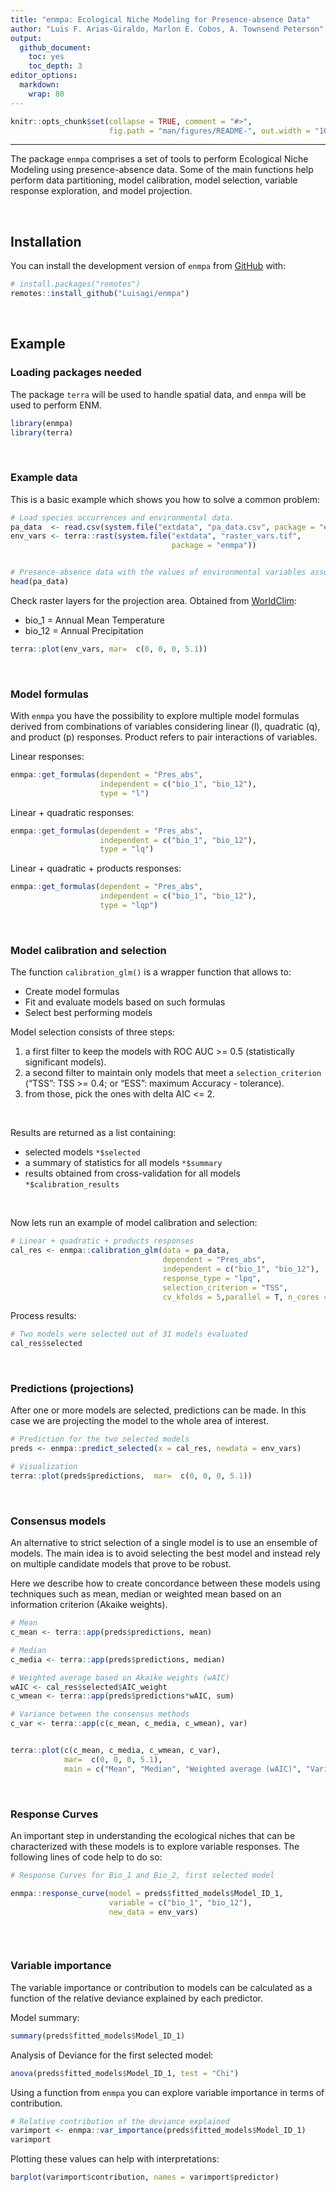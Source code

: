 ```yaml
---
title: "enmpa: Ecological Niche Modeling for Presence-absence Data"
author: "Luis F. Arias-Giraldo, Marlon E. Cobos, A. Townsend Peterson"
output: 
  github_document:
    toc: yes
    toc_depth: 3
editor_options: 
  markdown: 
    wrap: 80
---
```


<!-- README.md is generated from README.Rmd. Please edit that file -->

```r
knitr::opts_chunk$set(collapse = TRUE, comment = "#>", 
                      fig.path = "man/figures/README-", out.width = "100%")
```

<!-- badges: start -->

<!-- badges: end -->

<hr>

The package `enmpa` comprises a set of tools to perform Ecological Niche
Modeling using presence-absence data. Some of the main functions help perform
data partitioning, model calibration, model selection, variable response
exploration, and model projection.

<br>

## Installation

You can install the development version of `enmpa` from
[GitHub](https://github.com/Luisagi/enmpa) with:

```r
# install.packages("remotes")
remotes::install_github("Luisagi/enmpa")
```

<br>

## Example

### Loading packages needed

The package `terra` will be used to handle spatial data, and `enmpa` will be
used to perform ENM.

```r
library(enmpa)
library(terra)
```

<br>

### Example data

This is a basic example which shows you how to solve a common problem:

```r
# Load species occurrences and environmental data.
pa_data  <- read.csv(system.file("extdata", "pa_data.csv", package = "enmpa"))
env_vars <- terra::rast(system.file("extdata", "raster_vars.tif", 
                                    package = "enmpa"))


# Presence-absence data with the values of environmental variables associated
head(pa_data)
```

Check raster layers for the projection area. Obtained from
[WorldClim](https://worldclim.org/):

-   bio_1 = Annual Mean Temperature
-   bio_12 = Annual Precipitation

```r
terra::plot(env_vars, mar=  c(0, 0, 0, 5.1))
```

<br>

### Model formulas

With `enmpa` you have the possibility to explore multiple model formulas derived
from combinations of variables considering linear (l), quadratic (q), and
product (p) responses. Product refers to pair interactions of variables.

Linear responses:

```r
enmpa::get_formulas(dependent = "Pres_abs", 
                    independent = c("bio_1", "bio_12"), 
                    type = "l")
```

Linear + quadratic responses:

```r
enmpa::get_formulas(dependent = "Pres_abs", 
                    independent = c("bio_1", "bio_12"), 
                    type = "lq")
```

Linear + quadratic + products responses:

```r
enmpa::get_formulas(dependent = "Pres_abs", 
                    independent = c("bio_1", "bio_12"), 
                    type = "lqp")
```

<br>

### Model calibration and selection

The function `calibration_glm()` is a wrapper function that allows to:

-   Create model formulas
-   Fit and evaluate models based on such formulas
-   Select best performing models

Model selection consists of three steps:

1.  a first filter to keep the models with ROC AUC \>= 0.5 (statistically
    significant models).
2.  a second filter to maintain only models that meet a `selection_criterion`
    ("TSS": TSS \>= 0.4; or "ESS": maximum Accuracy - tolerance).
3.  from those, pick the ones with delta AIC \<= 2.

<br>

Results are returned as a list containing:

-   selected models `*$selected`
-   a summary of statistics for all models `*$summary`
-   results obtained from cross-validation for all models
    `*$calibration_results`

<br>

Now lets run an example of model calibration and selection:

```r
# Linear + quadratic + products responses
cal_res <- enmpa::calibration_glm(data = pa_data,
                                  dependent = "Pres_abs",
                                  independent = c("bio_1", "bio_12"),
                                  response_type = "lpq",
                                  selection_criterion = "TSS",
                                  cv_kfolds = 5,parallel = T, n_cores = 4)
```

Process results:

```r
# Two models were selected out of 31 models evaluated
cal_res$selected
```

<br>

### Predictions (projections)

After one or more models are selected, predictions can be made. In this case we
are projecting the model to the whole area of interest.

```r
# Prediction for the two selected models
preds <- enmpa::predict_selected(x = cal_res, newdata = env_vars)

# Visualization
terra::plot(preds$predictions,  mar=  c(0, 0, 0, 5.1))
```

<br>

### Consensus models

An alternative to strict selection of a single model is to use an ensemble of
models. The main idea is to avoid selecting the best model and instead rely on
multiple candidate models that prove to be robust. 

Here we describe how to create concordance between these models using techniques
such as mean, median or weighted mean based on an information criterion
(Akaike weights).

```r
# Mean 
c_mean <- terra::app(preds$predictions, mean)

# Median 
c_media <- terra::app(preds$predictions, median)

# Weighted average based on Akaike weights (wAIC)
wAIC <- cal_res$selected$AIC_weight
c_wmean <- terra::app(preds$predictions*wAIC, sum)

# Variance between the consensus methods
c_var <- terra::app(c(c_mean, c_media, c_wmean), var)


terra::plot(c(c_mean, c_media, c_wmean, c_var), 
            mar=  c(0, 0, 0, 5.1),
            main = c("Mean", "Median", "Weighted average (wAIC)", "Variance"))

```

<br>

### Response Curves

An important step in understanding the ecological niches that can be
characterized with these models is to explore variable responses. The following
lines of code help to do so:

```r
# Response Curves for Bio_1 and Bio_2, first selected model 

enmpa::response_curve(model = preds$fitted_models$Model_ID_1,
                      variable = c("bio_1", "bio_12"),
                      new_data = env_vars)



```

<br>

### Variable importance

The variable importance or contribution to models can be calculated as a
function of the relative deviance explained by each predictor.

Model summary:

```r
summary(preds$fitted_models$Model_ID_1)
```

Analysis of Deviance for the first selected model:

```r
anova(preds$fitted_models$Model_ID_1, test = "Chi")
```

Using a function from `enmpa` you can explore variable importance in terms of
contribution.

```r
# Relative contribution of the deviance explained
varimport <- enmpa::var_importance(preds$fitted_models$Model_ID_1)
varimport
```

Plotting these values can help with interpretations:

```r
barplot(varimport$contribution, names = varimport$predictor)
```
